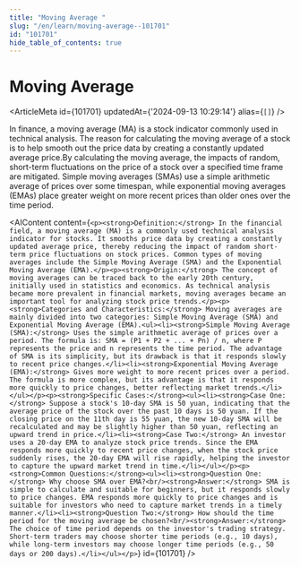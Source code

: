 ```yaml
---
title: "Moving Average "
slug: "/en/learn/moving-average--101701"
id: "101701"
hide_table_of_contents: true
---
```



# Moving Average 

<ArticleMeta id={101701} updatedAt={'2024-09-13 10:29:14'} alias={`[]`} />
<div className='border-solid border-b border-t-0 my-4 border-[var(--ifm-color-gray-300)]' />

In finance, a moving average (MA) is a stock indicator commonly used in technical analysis. The reason for calculating the moving average of a stock is to help smooth out the price data by creating a constantly updated average price.By calculating the moving average, the impacts of random, short-term fluctuations on the price of a stock over a specified time frame are mitigated. Simple moving averages (SMAs) use a simple arithmetic average of prices over some timespan, while exponential moving averages (EMAs) place greater weight on more recent prices than older ones over the time period.

<AIContent content={`<p><strong>Definition:</strong> In the financial field, a moving average (MA) is a commonly used technical analysis indicator for stocks. It smooths price data by creating a constantly updated average price, thereby reducing the impact of random short-term price fluctuations on stock prices. Common types of moving averages include the Simple Moving Average (SMA) and the Exponential Moving Average (EMA).</p><p><strong>Origin:</strong> The concept of moving averages can be traced back to the early 20th century, initially used in statistics and economics. As technical analysis became more prevalent in financial markets, moving averages became an important tool for analyzing stock price trends.</p><p><strong>Categories and Characteristics:</strong> Moving averages are mainly divided into two categories: Simple Moving Average (SMA) and Exponential Moving Average (EMA).<ul><li><strong>Simple Moving Average (SMA):</strong> Uses the simple arithmetic average of prices over a period. The formula is: SMA = (P1 + P2 + ... + Pn) / n, where P represents the price and n represents the time period. The advantage of SMA is its simplicity, but its drawback is that it responds slowly to recent price changes.</li><li><strong>Exponential Moving Average (EMA):</strong> Gives more weight to more recent prices over a period. The formula is more complex, but its advantage is that it responds more quickly to price changes, better reflecting market trends.</li></ul></p><p><strong>Specific Cases:</strong><ul><li><strong>Case One:</strong> Suppose a stock's 10-day SMA is 50 yuan, indicating that the average price of the stock over the past 10 days is 50 yuan. If the closing price on the 11th day is 55 yuan, the new 10-day SMA will be recalculated and may be slightly higher than 50 yuan, reflecting an upward trend in price.</li><li><strong>Case Two:</strong> An investor uses a 20-day EMA to analyze stock price trends. Since the EMA responds more quickly to recent price changes, when the stock price suddenly rises, the 20-day EMA will rise rapidly, helping the investor to capture the upward market trend in time.</li></ul></p><p><strong>Common Questions:</strong><ul><li><strong>Question One:</strong> Why choose SMA over EMA?<br/><strong>Answer:</strong> SMA is simple to calculate and suitable for beginners, but it responds slowly to price changes. EMA responds more quickly to price changes and is suitable for investors who need to capture market trends in a timely manner.</li><li><strong>Question Two:</strong> How should the time period for the moving average be chosen?<br/><strong>Answer:</strong> The choice of time period depends on the investor's trading strategy. Short-term traders may choose shorter time periods (e.g., 10 days), while long-term investors may choose longer time periods (e.g., 50 days or 200 days).</li></ul></p>`} id={101701} />
